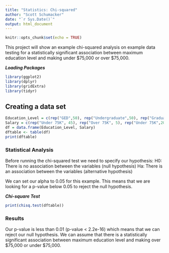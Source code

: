```yaml
---
title: "Statistics: Chi-squared"
author: "Scott Schumacker"
date: "`r Sys.Date()`"
output: html_document
---
```


```r
knitr::opts_chunk$set(echo = TRUE)
```

This project will show an example chi-squared analysis on example data testing for a statistically significant association between maximum education level and making under $75,000 or over $75,000.

***Loading Packages***
```r
library(ggplot2)
library(dplyr)
library(gridExtra)
library(tidyr)
```

## Creating a data set
```r
Education_Level = c(rep("GED",50), rep("Undergraduate",50), rep("Graduate",50))
Salary = c(rep("Under 75K", 45), rep("Over 75K", 5), rep("Under 75K",20), rep("Over 75K",30), rep("Under 75K", 2), rep("Over 75K",48))
df = data.frame(Education_Level, Salary)
dftable <- table(df)
print(dftable)
```

### Statistical Analysis

Before running the chi-squared test we need to specify our hypothesis:
H0: There is no association between the variables (null hypothesis)
Ha: There is an association between the variables (alternative hypothesis)

We can set our alpha to 0.05 for this example. This means that we are looking for a p-value below 0.05 to reject the null hypothesis.

***Chi-square Test***
```r
print(chisq.test(dftable))
```
### Results

Our p-value is less than 0.01 (p-value < 2.2e-16) which means that we can reject our null hypothesis. We can assume that there is a statistically significant association between maximum education level and making over $75,000 or under $75,000.
